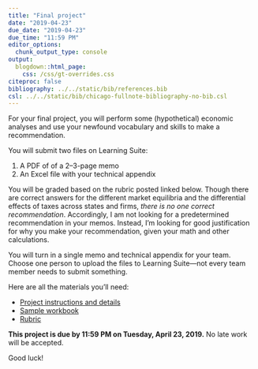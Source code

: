 ```yaml
---
title: "Final project"
date: "2019-04-23"
due_date: "2019-04-23"
due_time: "11:59 PM"
editor_options: 
  chunk_output_type: console
output:
  blogdown::html_page:
    css: /css/gt-overrides.css
citeproc: false
bibliography: ../../static/bib/references.bib
csl: ../../static/bib/chicago-fullnote-bibliography-no-bib.csl
---
```


For your final project, you will perform some (hypothetical) economic analyses and use your newfound vocabulary and skills to make a recommendation. 

You will submit two files on Learning Suite:

1. A PDF of of a 2–3-page memo
2. An Excel file with your technical appendix

You will be graded based on the rubric posted linked below. Though there are correct answers for the different market equilibria and the differential effects of taxes across states and firms, *there is no one correct recommendation*. Accordingly, I am not looking for a predetermined recommendation in your memos. Instead, I'm looking for good justification for why you make your recommendation, given your math and other calculations.

You will turn in a single memo and technical appendix for your team. Choose one person to upload the files to Learning Suite—not every team member needs to submit something.

Here are all the materials you'll need:

- [<i class="far fa-file-pdf"></i> Project instructions and details](/files/mpa612_w19_final-project.pdf)
- [<i class="fas fa-file-excel"></i> Sample workbook](/files/sample-workbook-fixed.xlsx)
- [<i class="fas fa-file-excel"></i> Rubric](/files/final-project-rubric.xlsx)

**This project is due by 11:59 PM on Tuesday, April 23, 2019.** No late work will be accepted.

Good luck!
